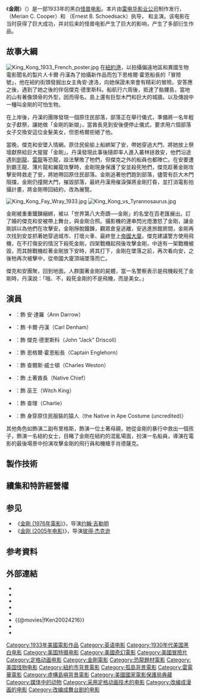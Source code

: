 {{unreferenced|time=2010-01-02T09:12:39+00:00}}
{{otheruses|subject=1933年的一部电影|other='''金刚'''的其他意义|金刚 (消歧义)}}
{{电影信息框
| name = 金刚
| image = Kingkongposter.jpg
| caption = 最初的剧场版海报
| imdb_id = 0024216
| director = {{link-en|梅里安·C·庫珀|Merian C. Cooper}}<br />{{link-en|歐內斯特·B·舍德薩克|Ernest B. Schoedsack}}
| writer = '''原著:'''<br />{{link-en|梅里安·C·庫珀|Merian C. Cooper}}<br />{{link-en|華萊士|Edgar Wallace}}<br />{{link-en|歐內斯特·B·舍德薩克|Ernest B. Schoedsack}} <br />'''剧本:'''<br />{{link-en|詹姆斯·艾許摩·克里曼|James Ashmore Creelman}}<br />{{link-en|露絲·蘿絲|Ruth Rose}}
| starring = {{link-en|菲伊·雷|Fay Wray}}<br />{{link-en|勞勃·阿姆斯壯|Robert Armstrong}}<br />{{link-en|布魯士·嘉勃|Bruce Cabot}}
| producer = {{link-en|梅里安·C·庫珀|Merian C. Cooper}}<br />{{link-en|歐內斯特·B·舍德薩克|Ernest B. Schoedsack}}  <br />[[大衛·賽茲尼克|大衛·賽茲尼克]]
| music = [[馬克斯·史坦納|馬克斯·史坦納]]
| cinematography = 艾迪·林登<br />弗農·L·沃克<br />喬·泰勒
| editing = 泰德·奇斯曼
| production_company = 
| distributor = [[雷电华电影|雷电华影业公司]]
| released = 1933年3月2日
| runtime = 105分钟
| country = {{USA}}
| language = [[英语|英语]]
| budget = 约$500,000
| gross = 
| amg_id = 27391
| followed_by = 《{{le|金剛之子|Son of Kong}}》
}}
《'''金刚'''》（{{lang-en|'''King Kong'''}}）是一部1933年的黑白[[怪兽电影|怪兽电影]]。本片由[[雷电华电影|雷电华影业公司]]制作发行，{{link-en|梅里安·C·庫珀|Merian C. Cooper}}（Merian C. Cooper）和{{link-en|歐內斯特·B·舍德薩克|Ernest B. Schoedsack}} （Ernest B. Schoedsack）执导， {{link-en|菲伊·雷|Fay Wray}}和{{link-en|勞勃·阿姆斯壯|Robert Armstrong}}主演。该电影在当时获得了巨大成功，并对后来的怪兽电影产生了巨大的影响，产生了多部衍生作品。

== 故事大綱 ==
[[File:King_Kong_1933_French_poster.jpg|thumb]]
在[[紐約港|紐約港]]，以拍攝偏遠地區和異國生物電影聞名的製片人卡爾·丹漢為了拍攝新作品而包下恩格爾·霍恩船長的「冒險號」，他在紐約街頭發掘出女主角安·達洛，向她保證未來會有精彩的冒險。安答應之後，遇到了她之後的伴侶傑克·德里斯科。船航行六周後，抵達了骷髏島，當地的山有著像頭骨的外型，因而得名。島上還有巨型木門和巨大的城牆，以及傳說中一種叫金剛的可怕生物。

在上岸後，丹漢的團隊發現一個原住民部落，部落正在舉行儀式，準備將一名年輕女子獻祭，讓她做「金剛的新娘」，當酋長見到安後便停止儀式，要求用六個部落女子交換安這位金髮美女，但恩格爾拒絕了他。

當晚，傑克和安墜入情網。原住民偷偷上船綁架了安，帶她穿過大門、將她放上祭壇獻祭給巨大猩猩「金剛」。丹漢發現此事後隨即率人進入叢林拯救安，他們沿途遇到[[劍龍|劍龍]]、[[雷龍|雷龍]]等恐龍，設法擊敗了牠們，但傑克之外的船員也都陣亡。在安要遭到霸王龍、薄片龍和翼龍攻擊時，金剛現身保護了安並殺死牠們，傑克趁著金剛攻擊安時救走了安，將她帶回原住民部落。金剛追著他們跑到部落，儘管有巨大木門阻擋，金剛仍撞開大門，摧毀部落，最終丹漢用催淚彈將金剛打昏，並打消電影拍攝計畫，將金剛帶回紐約，改為展覽。

[[File:King_Kong_Fay_Wray_1933.jpg|thumb]]
[[File:King_Kong_vs_Tyrannosaurus.jpg|thumb]]

金剛被重重鐵鍊綑綁，被以「世界第八大奇蹟──金剛」的名堂在百老匯展出。訂了婚的傑克和安被帶上舞台，與金剛合照。攝影機的連串閃光燈激怒了金剛，讓金剛誤以為他們在攻擊安。金剛掙脫鐵鍊，觀眾倉皇逃離，安逃進旅館房間，金剛再次找到安並抓著她穿過城市、打壞火車、最終登上[[帝國大廈|帝國大廈]]。傑克建議警方使用飛機，在不打傷安的情況下殺死金剛，四架戰機起飛後攻擊金剛，中途有一架戰機被毀，而其餘戰機趁著金剛放下安時，將其打下，金剛在墜落之前，再次看向安，之後牠再次被擊中，從帝國大廈頂端墜落而亡。

傑克和安團聚，回到地面。人群圍著金剛的屍體，當一名警察表示是飛機殺死了金剛時，丹漢說：「哦、不，殺死金剛的不是飛機，而是美女。」

==演員==
{{div col||cols=3}}
* {{link-en|菲伊·雷|Fay Wray}}：飾 安·達羅（Ann Darrow）

* {{link-en|勞勃·阿姆斯壯|Robert Armstrong}}：飾 卡爾·丹漢（Carl Denham）

* {{link-en|布魯士·嘉勃|Bruce Cabot}}：飾 傑克·德里斯科（John "Jack" Driscoll）

* {{link-en|法蘭克·賴歇爾|Frank Reicher}}：飾 恩格爾·霍恩船長（Captain Englehorn）

* {{link-en|山姆·哈迪|Sam Hardy (actor)}}：飾 查爾斯·威士頓（Charles Weston）

* {{link-en|諾布林·約翰遜|Noble Johnson}}：飾 土著酋長（Native Chief）

* {{link-en|史蒂夫·克萊門特|Steve Clemente}}：飾 巫王（Witch King）

* {{link-en|黃志強 (1906年)|Victor Wong (actor, born 1906)|黃志強}}：飾 查理（Charlie）

* {{link-en|埃弗雷特·布朗|Everett Brown}}：飾 身穿原住民服裝的猿人（the Native in Ape Costume (uncredited)）
{{div col end}}
其他角色如{{link-en|詹姆斯·弗拉文|James Flavin}}飾演二副布里格斯，{{link-en|艾塔·麥克丹尼爾|Etta McDaniel}}飾演一位土著母親，她從金剛的暴行中救出一個孩子，{{link-en|薇洛妮卡·巴爾夫|Veronica_Cooper}}飾演一名紐約女士，目睹了金剛在紐約的混亂場面，{{link-en|詹姆斯·迪梅|Etta McDaniel}}扮演一名船員，導演{{link-en|梅里安·C·庫珀|Merian C. Cooper}}在電影的最後場景中扮演攻擊金剛的飛行員和機槍手肖德薩克。

==製作技術==

==續集和特許經營權==
==参见==
* 《[[金剛_(1976年電影)|金剛 (1976年電影)]]》，导演[[约翰·吉勒明|约翰·吉勒明]]
* 《[[金刚_(2005年电影)|金刚 (2005年电影)]]》，导演[[彼得·杰克逊|彼得·杰克逊]]
== 参考資料 ==
{{Reflist|30em|refs=
}}
== 外部連結 ==
* {{IMDb title|0024216}}
* {{rotten-tomatoes|1011615_king_kong}}
* {{amg movie|27391}}
* {{Metacritic film|king-kong-1933}}
* {{mojo title|kingkong}}
* {{@movies|fKen20024216}}
* {{douban}}
* {{Mtime|13172}}

{{King Kong}}

{{Authority control}}
{{DEFAULTSORT:King Kong (1933)}}
[[Category:1933年美國電影作品|Category:1933年美國電影作品]]
[[Category:英语电影|Category:英语电影]]
[[Category:1930年代美国黑白电影|Category:1930年代美国黑白电影]]
[[Category:美国特摄电影|Category:美国特摄电影]]
[[Category:美國奇幻電影|Category:美國奇幻電影]]
[[Category:美國冒險片|Category:美國冒險片]]
[[Category:定格动画电影|Category:定格动画电影]]
[[Category:金剛電影|Category:金剛電影]]
[[Category:恐龍題材電影|Category:恐龍題材電影]]
[[Category:美国怪物电影|Category:美国怪物电影]]
[[Category:紐約市背景電影|Category:紐約市背景電影]]
[[Category:孤島背景電影|Category:孤島背景電影]]
[[Category:雷電華電影|Category:雷電華電影]]
[[Category:虛構島嶼背景電影|Category:虛構島嶼背景電影]]
[[Category:美國國家電影保護局典藏|Category:美國國家電影保護局典藏]]
[[Category:媒体中的动物|Category:媒体中的动物]]
[[Category:采用定格动画技术的电影|Category:采用定格动画技术的电影]]
[[Category:改编成漫画的电影|Category:改编成漫画的电影]]
[[Category:改编成舞台剧的电影|Category:改编成舞台剧的电影]]